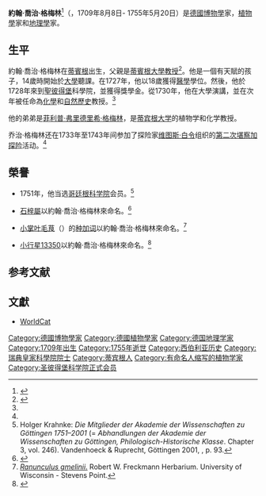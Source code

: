{{Infobox person
| name = 約翰·喬治·格梅林
| image = JJ Haid nach WD Majer - Johann Georg Gmelin (Schabkunst 1760).jpg
| image_size =
| caption =
| birth_date = {{birth date|1709|8|8|df=y}}
| birth_place = {{flag|Holy Roman Empire}} [[蒂宾根|蒂宾根]]
| death_date = {{death date and age|1755|5|20|1709|8|8|df=y}}
| death_place = {{flag|Holy Roman Empire}} [[蒂宾根|蒂宾根]]
| other_names = Ioanne Georgio Gmelin<br>{{lang|ru|Иоганн Георг Гмелин}}
| known_for = 探索[[西伯利亚|西伯利亚]]
| occupation = 医生和植物学家
| nationality = 德意志人
| author_abbrev_bot = J.G.Gmel.
}}

'''約翰·喬治·格梅林'''<ref>{{cite book |editor=新华通讯社译名室|title=[[德语姓名译名手册|德语姓名译名手册]]（修订本）|place=北京 |date=1999 |publisher=[[商务印书馆|商务印书馆]] |isbn=9787100026741}}</ref>（{{lang-de|Johann Georg Gmelin}}，1709年8月8日- 1755年5月20日）是[[德國|德國]][[博物學|博物學]]家，[[植物學|植物學]]家和[[地理學|地理學]]家。

==生平==
約翰·喬治·格梅林在[[蒂賓根|蒂賓根]]出生，父親是[[蒂賓根大學|蒂賓根大學]][[教授|教授]]<ref name="Egerton (2008)">{{Cite journal | last = Egerton | first = Frank N. | title = A History of the Ecological Sciences, Part 27: Naturalists Explore Russia and the North Pacific During the 1700s | journal = Bulletin of the Ecological Society of America | volume = 89 | issue = 1 | pages = 39–60 | year = 2008 | doi = 10.1890/0012-9623(2008)89[39:AHOTES]2.0.CO;2}}</ref>。他是一個有天賦的孩子，14歲時開始於[[大學|大學]]聽課。在1727年，他以18歲獲得[[醫學|醫學]]學位。然後，他於1728年來到[[聖彼得堡|聖彼得堡]]科學院，並獲得獎學金。從1730年，他在大學演講，並在次年被任命為[[化學|化學]]和[[自然|自然]][[歷史|歷史]]教授。<ref name=plant/>

他的弟弟是[[菲利普·弗里德里希·格梅林|菲利普·弗里德里希·格梅林]]，是[[蒂宾根大学|蒂宾根大学]]的植物学和化学教授。

乔治·格梅林还在1733年至1743年间参加了探险家[[维图斯·白令|维图斯·白令]]组织的[[大北极探险|第二次堪察加探险]]活动。<ref name=plant/>

==榮譽==
*1751年，他当选[[哥廷根科学院|哥廷根科学院]]会员。<ref>Holger Krahnke: ''Die Mitglieder der Akademie der Wissenschaften zu Göttingen 1751–2001'' (= ''Abhandlungen der Akademie der Wissenschaften zu Göttingen, Philologisch-Historische Klasse''. Chapter 3, vol. 246). Vandenhoeck & Ruprecht, Göttingen 2001, {{ISBN|3-525-82516-1}}, p. 93.</ref>

*[[石梓屬|石梓屬]]以約翰·喬治·格梅林來命名。<ref>{{Cite web |url=http://www.ipni.org/ipni/advPlantNameSearch.do?find_family=&find_genus=&find_species=gmelin*&find_infrafamily=&find_infragenus=&find_infraspecies=&find_authorAbbrev=&find_includePublicationAuthors=on&find_includePublicationAuthors=off&find_includeBasionymAuthors=on&find_includeBasionymAuthors=off&find_publicationTitle=&find_isAPNIRecord=on&find_isAPNIRecord=false&find_isGCIRecord=on&find_isGCIRecord=false&find_isIKRecord=on&find_isIKRecord=false&find_rankToReturn=all&output_format=normal&find_sortByFamily=on&find_sortByFamily=off&query_type=by_query&back_page=plantsearch |title=IPNI query |accessdate=2013-10-25 |archive-date=2012-10-18 |archive-url=https://web.archive.org/web/20121018025719/http://www.ipni.org/ipni/advPlantNameSearch.do?find_family=&find_genus=&find_species=gmelin*&find_infrafamily=&find_infragenus=&find_infraspecies=&find_authorAbbrev=&find_includePublicationAuthors=on&find_includePublicationAuthors=off&find_includeBasionymAuthors=on&find_includeBasionymAuthors=off&find_publicationTitle=&find_isAPNIRecord=on&find_isAPNIRecord=false&find_isGCIRecord=on&find_isGCIRecord=false&find_isIKRecord=on&find_isIKRecord=false&find_rankToReturn=all&output_format=normal&find_sortByFamily=on&find_sortByFamily=off&query_type=by_query&back_page=plantsearch |dead-url=no }}</ref>

*[[小掌叶毛茛|小掌叶毛茛]]（{{lang|la|''Ranunculus gmelinii''}}）的[[种加词|种加词]]以約翰·喬治·格梅林來命名。<ref>[http://wisplants.uwsp.edu/scripts/detail.asp?SpCode=RANGME ''Ranunculus gmelinii''.] Robert W. Freckmann Herbarium. University of Wisconsin - Stevens Point.</ref>

*[[小行星13350|小行星13350]]以約翰·喬治·格梅林來命名。<ref name=plant>{{cite web |author1=Minor Planet Center |title=(13350) Gmelin |url=https://minorplanetcenter.net/db_search/show_object?object_id=13350 |publisher=[[NASA|NASA]] |accessdate=2018-12-02 |language=en |archive-date=2016-03-03 |archive-url=https://web.archive.org/web/20160303190643/http://www.minorplanetcenter.net/db_search/show_object?object_id=13350 |dead-url=no }}</ref>
{{Botanist|J.G.Gmel.}}

==参考文献==
{{wikisource|ADB:Gmelin, Johann Georg|約翰·喬治·格梅林|de}}
{{Reflist}}

==文獻==
* [http://worldcat.org/search?q=Johann+Georg+Gmelin&qt=results_page WorldCat]

{{Authority control}}

{{DEFAULTSORT:Gmelin, Johann Georg}}
[[Category:德國博物學家|Category:德國博物學家]]
[[Category:德國植物學家|Category:德國植物學家]]
[[Category:德国地理学家|Category:德国地理学家]]
[[Category:1709年出生|Category:1709年出生]]
[[Category:1755年逝世|Category:1755年逝世]]
[[Category:西伯利亚历史|Category:西伯利亚历史]]
[[Category:瑞典皇家科學院院士|Category:瑞典皇家科學院院士]]
[[Category:蒂宾根人|Category:蒂宾根人]]
[[Category:有命名人缩写的植物学家|Category:有命名人缩写的植物学家]]
[[Category:圣彼得堡科学院正式会员|Category:圣彼得堡科学院正式会员]]